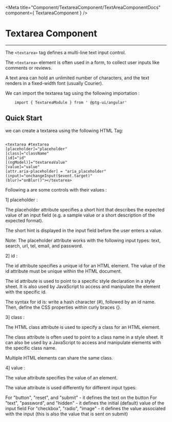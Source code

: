 


 <Meta title="Component/TextareaComponent/TextAreaComponentDocs" component={ TextareaComponent }    />



 # Textarea Component

 ---

The `<textarea>` tag defines a multi-line text input control.

The `<textarea>` element is often used in a form, to collect user inputs like comments or reviews.

A text area can hold an unlimited number of characters, and the text renders in a fixed-width font (usually Courier).


We can import the textarea tag using the following importation : 

```
    import { TextareaModule } from ' @ptg-ui/angular'
```    


 ## Quick Start
 
 we can create a textarea using the following HTML Tag: 


```

<textarea #textarea 
[placeholder]="placeholder"
[class]="className"
[id]="id"
[(ngModel)]="textareaValue"
[value]="value"
[attr.aria-placeholder] = "aria_placeholder"
(input)="onchangeInput($event.target)"
(blur)="onBlur()"></textarea>

```


 Following a are some controls with their values :

 1] placeholder :

The placeholder attribute specifies a short hint that describes the expected value of an input field (e.g. a sample value or a short description of the expected format).

The short hint is displayed in the input field before the user enters a value.

Note: The placeholder attribute works with the following input types: text, search, url, tel, email, and password.

<Canvas><Story id="component-textareacomponent--placeholder" /></Canvas>


 2] id : 


The id attribute specifies a unique id for an HTML element. The value of the id attribute must be unique within the HTML document.

The id attribute is used to point to a specific style declaration in a style sheet. It is also used by JavaScript to access and manipulate the element with the specific id.

The syntax for id is: write a hash character (#), followed by an id name. Then, define the CSS properties within curly braces {}.


<Canvas><Story id="component-textareacomponent--id" /></Canvas>   


 3] class :

The HTML class attribute is used to specify a class for an HTML element.

The class attribute is often used to point to a class name in a style sheet. It can also be used by a JavaScript to access and manipulate elements with the specific class name.

Multiple HTML elements can share the same class.

<Canvas><Story id="component-textareacomponent--class-name" /></Canvas>



4]  value :


The value attribute specifies the value of an  element.

The value attribute is used differently for different input types:

For "button", "reset", and "submit" - it defines the text on the button
For "text", "password", and "hidden" - it defines the initial (default) value of the input field
For "checkbox", "radio", "image" - it defines the value associated with the input (this is also the value that is sent on submit)


<Canvas><Story id="component-textareacomponent--value" /></Canvas>